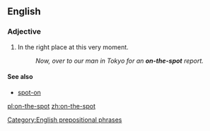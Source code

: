 {{also|on the spot}}
==English==

===Adjective===
{{en-adj|-}}

# {{idiomatic}}In the right place at this very moment.
#: ''Now, over to our man in Tokyo for an '''on-the-spot''' report.''

====See also====
* [[spot-on]]

[[Category:English prepositional phrases]]

[[pl:on-the-spot]]
[[zh:on-the-spot]]